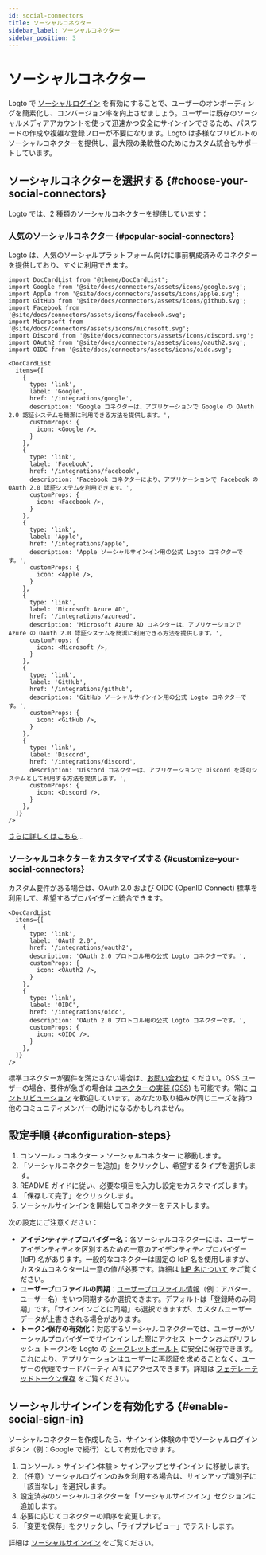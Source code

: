 ```yaml
---
id: social-connectors
title: ソーシャルコネクター
sidebar_label: ソーシャルコネクター
sidebar_position: 3
---
```


# ソーシャルコネクター

Logto で [ソーシャルログイン](/end-user-flows/sign-up-and-sign-in/social-sign-in) を有効にすることで、ユーザーのオンボーディングを簡素化し、コンバージョン率を向上させましょう。ユーザーは既存のソーシャルメディアアカウントを使って迅速かつ安全にサインインできるため、パスワードの作成や複雑な登録フローが不要になります。Logto は多様なプリビルトのソーシャルコネクターを提供し、最大限の柔軟性のためにカスタム統合もサポートしています。

## ソーシャルコネクターを選択する \{#choose-your-social-connectors}

Logto では、2 種類のソーシャルコネクターを提供しています：

### 人気のソーシャルコネクター \{#popular-social-connectors}

Logto は、人気のソーシャルプラットフォーム向けに事前構成済みのコネクターを提供しており、すぐに利用できます。

```mdx-code-block
import DocCardList from '@theme/DocCardList';
import Google from '@site/docs/connectors/assets/icons/google.svg';
import Apple from '@site/docs/connectors/assets/icons/apple.svg';
import GitHub from '@site/docs/connectors/assets/icons/github.svg';
import Facebook from '@site/docs/connectors/assets/icons/facebook.svg';
import Microsoft from '@site/docs/connectors/assets/icons/microsoft.svg';
import Discord from '@site/docs/connectors/assets/icons/discord.svg';
import OAuth2 from '@site/docs/connectors/assets/icons/oauth2.svg';
import OIDC from '@site/docs/connectors/assets/icons/oidc.svg';

<DocCardList
  items={[
    {
      type: 'link',
      label: 'Google',
      href: '/integrations/google',
      description: 'Google コネクターは、アプリケーションで Google の OAuth 2.0 認証システムを簡潔に利用できる方法を提供します。',
      customProps: {
        icon: <Google />,
      }
    },
    {
      type: 'link',
      label: 'Facebook',
      href: '/integrations/facebook',
      description: 'Facebook コネクターにより、アプリケーションで Facebook の OAuth 2.0 認証システムを利用できます。',
      customProps: {
        icon: <Facebook />,
      }
    },
    {
      type: 'link',
      label: 'Apple',
      href: '/integrations/apple',
      description: 'Apple ソーシャルサインイン用の公式 Logto コネクターです。',
      customProps: {
        icon: <Apple />,
      }
    },
    {
      type: 'link',
      label: 'Microsoft Azure AD',
      href: '/integrations/azuread',
      description: 'Microsoft Azure AD コネクターは、アプリケーションで Azure の OAuth 2.0 認証システムを簡潔に利用できる方法を提供します。',
      customProps: {
        icon: <Microsoft />,
      }
    },
    {
      type: 'link',
      label: 'GitHub',
      href: '/integrations/github',
      description: 'GitHub ソーシャルサインイン用の公式 Logto コネクターです。',
      customProps: {
        icon: <GitHub />,
      }
    },
    {
      type: 'link',
      label: 'Discord',
      href: '/integrations/discord',
      description: 'Discord コネクターは、アプリケーションで Discord を認可システムとして利用する方法を提供します。',
      customProps: {
        icon: <Discord />,
      }
    },
  ]}
/>
```

[さらに詳しくはこちら](/integrations)...

### ソーシャルコネクターをカスタマイズする \{#customize-your-social-connectors}

カスタム要件がある場合は、OAuth 2.0 および OIDC (OpenID Connect) 標準を利用して、希望するプロバイダーと統合できます。

```mdx-code-block
<DocCardList
  items={[
    {
      type: 'link',
      label: 'OAuth 2.0',
      href: '/integrations/oauth2',
      description: 'OAuth 2.0 プロトコル用の公式 Logto コネクターです。',
      customProps: {
        icon: <OAuth2 />,
      }
    },
    {
      type: 'link',
      label: 'OIDC',
      href: '/integrations/oidc',
      description: 'OAuth 2.0 プロトコル用の公式 Logto コネクターです。',
      customProps: {
        icon: <OIDC />,
      }
    },
  ]}
/>
```

標準コネクターが要件を満たさない場合は、[お問い合わせ](https://feedback.logto.io/roadmap) ください。OSS ユーザーの場合、要件が急ぎの場合は [コネクターの実装 (OSS)](/logto-oss/develop-your-connector/implement-connectors#build-a-social-connector) も可能です。常に [コントリビューション](/logto-oss/contribution) を歓迎しています。あなたの取り組みが同じニーズを持つ他のコミュニティメンバーの助けになるかもしれません。

## 設定手順 \{#configuration-steps}

1. <CloudLink to="/connectors/social">コンソール > コネクター > ソーシャルコネクター</CloudLink> に移動します。
2. 「ソーシャルコネクターを追加」をクリックし、希望するタイプを選択します。
3. README ガイドに従い、必要な項目を入力し設定をカスタマイズします。
4. 「保存して完了」をクリックします。
5. ソーシャルサインインを開始してコネクターをテストします。

次の設定にご注意ください：

- **アイデンティティプロバイダー名**：各ソーシャルコネクターには、ユーザーアイデンティティを区別するための一意のアイデンティティプロバイダー (IdP) 名があります。一般的なコネクターは固定の IdP 名を使用しますが、カスタムコネクターは一意の値が必要です。詳細は [IdP 名について](/connectors/connector-data-structure#target-identity-provider-name) をご覧ください。
- **ユーザープロファイルの同期**：[ユーザープロファイル情報](/user-management/user-data#social-identities)（例：アバター、ユーザー名）をいつ同期するか選択できます。デフォルトは「登録時のみ同期」です。「サインインごとに同期」も選択できますが、カスタムユーザーデータが上書きされる場合があります。
- **トークン保存の有効化**：対応するソーシャルコネクターでは、ユーザーがソーシャルプロバイダーでサインインした際にアクセス トークンおよびリフレッシュ トークンを Logto の [シークレットボールト](/secret-vault) に安全に保存できます。これにより、アプリケーションはユーザーに再認証を求めることなく、ユーザーの代理でサードパーティ API にアクセスできます。詳細は [フェデレーテッドトークン保存](/secret-vault/federated-token-set) をご覧ください。

## ソーシャルサインインを有効化する \{#enable-social-sign-in}

ソーシャルコネクターを作成したら、サインイン体験の中でソーシャルログインボタン（例：Google で続行）として有効化できます。

1. <CloudLink to="/sign-in-experience/sign-up-and-sign-in">
     コンソール > サインイン体験 > サインアップとサインイン
   </CloudLink>
   に移動します。
2. （任意）ソーシャルログインのみを利用する場合は、サインアップ識別子に「該当なし」を選択します。
3. 設定済みのソーシャルコネクターを「ソーシャルサインイン」セクションに追加します。
4. 必要に応じてコネクターの順序を変更します。
5. 「変更を保存」をクリックし、「ライブプレビュー」でテストします。

詳細は [ソーシャルサインイン](/end-user-flows/sign-up-and-sign-in/social-sign-in) をご覧ください。
